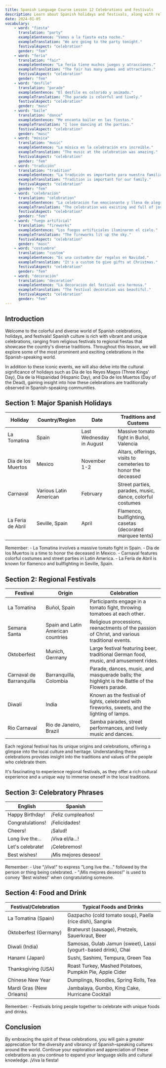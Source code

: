 ```yaml
---
title: Spanish Language Course Lesson 12 Celebrations and Festivals
description: Learn about Spanish holidays and festivals, along with related vocabulary.
date: 2024-01-05
vocabulary:
    - word: "fiesta"
      translation: "party"
      exampleSentence: "Vamos a la fiesta esta noche."
      exampleTranslation: "We are going to the party tonight."
      festivalAspect: "celebration"
      gender: "fem"
    - word: "feria"
      translation: "fair"
      exampleSentence: "La feria tiene muchos juegos y atracciones."
      exampleTranslation: "The fair has many games and attractions."
      festivalAspect: "celebration"
      gender: "fem"
    - word: "desfile"
      translation: "parade"
      exampleSentence: "El desfile es colorido y animado."
      exampleTranslation: "The parade is colorful and lively."
      festivalAspect: "celebration"
      gender: "masc"
    - word: "baile"
      translation: "dance"
      exampleSentence: "Me encanta bailar en las fiestas."
      exampleTranslation: "I love dancing at the parties."
      festivalAspect: "celebration"
      gender: "masc"
    - word: "música"
      translation: "music"
      exampleSentence: "La música en la celebración era increíble."
      exampleTranslation: "The music at the celebration was amazing."
      festivalAspect: "celebration"
      gender: "fem"
    - word: "tradición"
      translation: "tradition"
      exampleSentence: "La tradición es importante para nuestra familia."
      exampleTranslation: "Tradition is important for our family."
      festivalAspect: "celebration"
      gender: "fem"
    - word: "celebración"
      translation: "celebration"
      exampleSentence: "La celebración fue emocionante y llena de alegría."
      exampleTranslation: "The celebration was exciting and full of joy."
      festivalAspect: "celebration"
      gender: "fem"
    - word: "fuego artificial"
      translation: "fireworks"
      exampleSentence: "Los fuegos artificiales iluminaron el cielo."
      exampleTranslation: "The fireworks lit up the sky."
      festivalAspect: "celebration"
      gender: "masc"
    - word: "costumbre"
      translation: "custom"
      exampleSentence: "Es una costumbre dar regalos en Navidad."
      exampleTranslation: "It's a custom to give gifts at Christmas."
      festivalAspect: "celebration"
      gender: "fem"
    - word: "decoración"
      translation: "decoration"
      exampleSentence: "La decoración del festival era hermosa."
      exampleTranslation: "The festival decoration was beautiful."
      festivalAspect: "celebration"
      gender: "fem"
---
```


## Introduction

Welcome to the colorful and diverse world of Spanish celebrations, holidays, and festivals! Spanish culture is rich with vibrant and unique celebrations, ranging from religious festivals to regional fiestas that showcase the country's diverse traditions. Throughout this lesson, we will explore some of the most prominent and exciting celebrations in the Spanish-speaking world.

In addition to these iconic events, we will also delve into the cultural significance of holidays such as Día de los Reyes Magos (Three Kings' Day), Día de la Hispanidad (Hispanic Day), and Día de los Muertos (Day of the Dead), gaining insight into how these celebrations are traditionally observed in Spanish-speaking communities.

## Section 1: Major Spanish Holidays

| Holiday            | Country/Region         | Date                     | Traditions and Customs                                        |
| ------------------ | ---------------------- | ------------------------ | ------------------------------------------------------------- |
| La Tomatina        | Spain                  | Last Wednesday in August | Massive tomato fight in Buñol, Valencia                       |
| Dia de los Muertos | Mexico                 | November 1-2             | Altars, offerings, visits to cemeteries to honor the deceased |
| Carnaval           | Various Latin American | February                 | Street parties, parades, music, dance, colorful costumes      |
| La Feria de Abril  | Seville, Spain         | April                    | Flamenco, bullfighting, casetas (decorated marquee tents)     |

<Mnemonic content="Remember: La Tomatina in Spain happens in August, Dia de los Muertos in Mexico is in November, Carnaval in Latin America is in February, and La Feria de Abril in Seville, Spain takes place in April." />

<TipBox>
	Remember: - La Tomatina involves a massive tomato fight in Spain. - Dia de los Muertos is a time to honor the deceased in Mexico. - Carnaval features colorful costumes and street parties in Latin America. - La Feria de Abril is known
	for flamenco and bullfighting in Seville, Spain.
</TipBox>

## Section 2: Regional Festivals

| Festival                 | Origin                             | Celebration                                                                                     |
| ------------------------ | ---------------------------------- | ----------------------------------------------------------------------------------------------- |
| La Tomatina              | Buñol, Spain                       | Participants engage in a tomato fight, throwing tomatoes at each other.                         |
| Semana Santa             | Spain and Latin American countries | Religious processions, reenactments of the passion of Christ, and various traditional events.   |
| Oktoberfest              | Munich, Germany                    | Large festival featuring beer, traditional German food, music, and amusement rides.             |
| Carnaval de Barranquilla | Barranquilla, Colombia             | Parade, dances, music, and masquerade balls; the highlight is the Battle of the Flowers parade. |
| Diwali                   | India                              | Known as the festival of lights, celebrated with fireworks, sweets, and the lighting of lamps.  |
| Rio Carnaval             | Rio de Janeiro, Brazil             | Samba parades, street performances, and lively music and dances.                                |

<TextToSpeechPlayer mp3File="/spanish_language_course/lesson12/regional_festivals.mp3" />

Each regional festival has its unique origins and celebrations, offering a glimpse into the local culture and heritage. Understanding these celebrations provides insight into the traditions and values of the people who celebrate them.

<TipBox>It's fascinating to experience regional festivals, as they offer a rich cultural experience and a unique way to immerse oneself in the local traditions.</TipBox>

<Mnemonic content="To understand a culture better, immerse yourself in its regional festivals to experience its traditions, music, dances, and food." />

## Section 3: Celebratory Phrases

| English          | Spanish              |
| ---------------- | -------------------- |
| Happy Birthday!  | ¡Feliz cumpleaños!   |
| Congratulations! | ¡Felicidades!        |
| Cheers!          | ¡Salud!              |
| Long live the... | ¡Viva el/la...!      |
| Let's celebrate! | ¡Celebremos!         |
| Best wishes!     | ¡Mis mejores deseos! |

<TextToSpeechPlayer mp3File="/src/assets/courses/spanish/lesson12/audio/celebratory_phrases.mp3" />

<Mnemonic content="To remember 'Cheers!' in Spanish, think of 'Salud' as wishing good health during the toast." />

<TipBox>Remember: - Use "¡Viva!" to express "Long live the..." followed by the person or thing being celebrated. - "¡Mis mejores deseos!" is used to convey 'Best wishes!' when congratulating someone.</TipBox>

## Section 4: Food and Drink

| Festival/Celebration     | Typical Foods and Drinks                                       |
| ------------------------ | -------------------------------------------------------------- |
| La Tomatina (Spain)      | Gazpacho (cold tomato soup), Paella (rice dish), Sangria       |
| Oktoberfest (Germany)    | Bratwurst (sausage), Pretzels, Sauerkraut, Beer                |
| Diwali (India)           | Samosas, Gulab Jamun (sweet), Lassi (yogurt-based drink), Chai |
| Hanami (Japan)           | Sushi, Sashimi, Tempura, Green Tea                             |
| Thanksgiving (USA)       | Roast Turkey, Mashed Potatoes, Pumpkin Pie, Apple Cider        |
| Chinese New Year         | Dumplings, Noodles, Spring Rolls, Tea                          |
| Mardi Gras (New Orleans) | Jambalaya, Gumbo, King Cake, Hurricane Cocktail                |

<Mnemonic content="Remember the festive foods of different cultures: Gazpacho and Sangria in Spain, Bratwurst and Beer in Germany, Samosas and Lassi in India, Sushi and Green Tea in Japan, Roast Turkey and Pumpkin Pie in the USA, Dumplings and Tea in China, Jambalaya and Hurricane Cocktail in New Orleans." />

<TipBox>Remember: - Festivals bring people together to celebrate with unique foods and drinks.</TipBox>

## Conclusion

By embracing the spirit of these celebrations, you will gain a greater appreciation for the diversity and vibrancy of Spanish-speaking cultures around the world. Continue your exploration and appreciation of these celebrations as you continue to expand your language skills and cultural knowledge. ¡Viva la fiesta!
